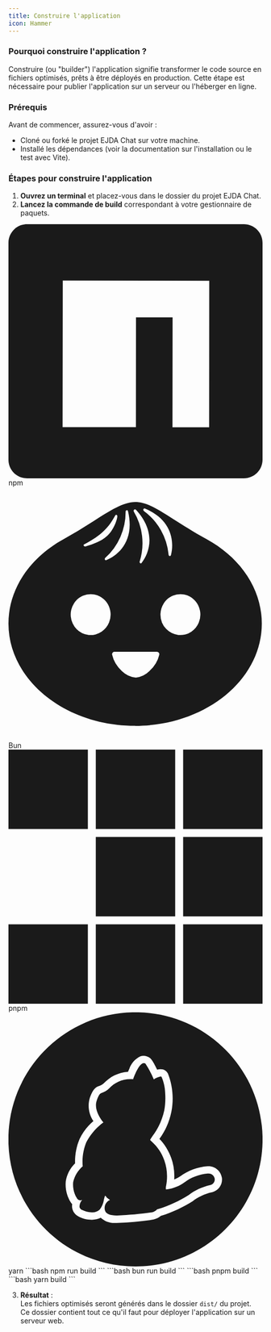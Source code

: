 ```yaml
---
title: Construire l'application
icon: Hammer
---
```


### Pourquoi construire l'application ?

Construire (ou "builder") l'application signifie transformer le code source en fichiers optimisés, prêts à être déployés en production. Cette étape est nécessaire pour publier l'application sur un serveur ou l'héberger en ligne.

### Prérequis

Avant de commencer, assurez-vous d'avoir :

* Cloné ou forké le projet EJDA Chat sur votre machine.
* Installé les dépendances (voir la documentation sur l'installation ou le test avec Vite).

### Étapes pour construire l'application

1. **Ouvrez un terminal** et placez-vous dans le dossier du projet EJDA Chat.
2. **Lancez la commande de build** correspondant à votre gestionnaire de paquets.

<Tabs defaultValue="npm">
  <TabsList>
    <TabsTrigger value="npm">
      <svg role="img" viewBox="0 0 24 24" xmlns="http://www.w3.org/2000/svg">
        <title>npm</title>
        <path
          fill="currentColor"
          d="M1.763 0C.786 0 0 .786 0 1.763v20.474C0 23.214.786 24 1.763 24h20.474c.977 0 1.763-.786 1.763-1.763V1.763C24 .786 23.214 0 22.237 0zM5.13 5.323l13.837.019-.009 13.836h-3.464l.01-10.382h-3.456L12.04 19.17H5.113z"
        />
      </svg>
      npm
    </TabsTrigger>
    <TabsTrigger value="bun">
      <svg role="img" viewBox="0 0 24 24" xmlns="http://www.w3.org/2000/svg">
        <title>Bun</title>
        <path
          fill="currentColor"
          d="M11.966 22.566c6.609 0 11.966-4.326 11.966-9.661 0-3.308-2.051-6.23-5.204-7.963-1.283-.713-2.291-1.353-3.13-1.885-1.58-1.004-2.555-1.623-3.632-1.623-1.094 0-2.327.783-3.955 1.816a49.78 49.78 0 0 1-2.808 1.692C2.051 6.675 0 9.597 0 12.905c0 5.335 5.357 9.66 11.966 9.66Zm-1.397-17.83a5.885 5.885 0 0 0 .497-2.403c0-.144.201-.186.229-.028.656 2.775-.9 4.15-2.051 4.61-.124.048-.199-.12-.103-.208a5.748 5.748 0 0 0 1.428-1.971Zm2.052-.102a5.795 5.795 0 0 0-.78-2.3v-.015c-.068-.123.086-.263.185-.172 1.956 2.105 1.303 4.055.554 5.037-.082.102-.229-.003-.188-.126a5.837 5.837 0 0 0 .229-2.424Zm1.771-.559a5.708 5.708 0 0 0-1.607-1.801V2.26c-.112-.085-.024-.274.113-.218 2.588 1.084 2.766 3.171 2.452 4.395a.116.116 0 0 1-.048.071.11.11 0 0 1-.153-.026.118.118 0 0 1-.022-.083 5.864 5.864 0 0 0-.735-2.324Zm-5.072.559c-.616.544-1.279.758-2.058.997-.116 0-.194-.078-.155-.18 1.747-.907 2.369-1.645 2.99-2.771 0 0 .155-.117.188.085 0 .303-.348 1.325-.965 1.869Zm4.931 11.205a2.949 2.949 0 0 1-.935 1.549 2.16 2.16 0 0 1-1.282.618 2.167 2.167 0 0 1-1.323-.618 2.95 2.95 0 0 1-.923-1.549.243.243 0 0 1 .064-.197.23.23 0 0 1 .192-.069h3.954a.226.226 0 0 1 .19.07.239.239 0 0 1 .063.196Zm-5.443-2.17a1.85 1.85 0 0 1-2.377-.244 1.969 1.969 0 0 1-.233-2.44c.207-.318.502-.565.846-.711a1.84 1.84 0 0 1 1.089-.11c.365.075.701.26.964.53.264.27.443.616.515.99a1.98 1.98 0 0 1-.108 1.118 1.923 1.923 0 0 1-.696.866Zm8.471.005a1.849 1.849 0 0 1-2.374-.252 1.956 1.956 0 0 1-.546-1.362c0-.383.11-.758.319-1.076.207-.318.502-.566.847-.711a1.84 1.84 0 0 1 1.09-.108c.366.076.702.261.965.533s.44.617.512.993a1.98 1.98 0 0 1-.113 1.118 1.922 1.922 0 0 1-.7.865Z"
        />
      </svg>
      Bun
    </TabsTrigger>
    <TabsTrigger value="pnpm">
      <svg role="img" viewBox="0 0 24 24" xmlns="http://www.w3.org/2000/svg">
        <title>pnpm</title>
        <path
          fill="currentColor"
          d="M0 0v7.5h7.5V0zm8.25 0v7.5h7.498V0zm8.25 0v7.5H24V0zM8.25 8.25v7.5h7.498v-7.5zm8.25 0v7.5H24v-7.5zM0 16.5V24h7.5v-7.5zm8.25 0V24h7.498v-7.5zm8.25 0V24H24v-7.5z"
        />
      </svg>
      pnpm
    </TabsTrigger>
    <TabsTrigger value="yarn">
      <svg role="img" viewBox="0 0 24 24" xmlns="http://www.w3.org/2000/svg">
        <title>yarn</title>
        <path
          fill="currentColor"
          d="m12 24c-.002 0-.005 0-.007 0-6.627 0-12-5.373-12-12 0-4.943 2.989-9.189 7.259-11.027l.078-.03c1.378-.598 2.984-.946 4.67-.946 6.629 0 12.003 5.374 12.003 12.003 0 4.942-2.987 9.187-7.254 11.027l-.078.03c-1.371.596-2.969.943-4.647.943-.008 0-.016 0-.024 0h.001zm-3.28-4.601c.339.308.792.497 1.289.497.056 0 .112-.002.168-.007h-.007.046c1.267-.045 2.463-.158 3.637-.337l-.172.022c.271-.061.508-.181.707-.345l-.003.002c1.149-.367 2.146-.839 3.065-1.423l-.053.032c.514-.389 1.125-.681 1.788-.837l.033-.006c.552-.129.956-.617.956-1.199 0-.057-.004-.113-.011-.168l.001.006c-.089-.628-.623-1.105-1.268-1.105-.023 0-.045.001-.067.002h.003-.021c-.966.077-1.84.415-2.568.941l.015-.01c-.167.107-.364.217-.569.314l-.034.015c.008-.108.013-.234.013-.361 0-.593-.105-1.162-.298-1.689l.011.034c-.252-.711-.634-1.32-1.122-1.826l.002.002c.536-.728.93-1.594 1.123-2.535l.007-.042c.076-.371.12-.798.12-1.235 0-.853-.167-1.668-.469-2.413l.015.043c-.095-.183-.26-.319-.458-.374l-.005-.001c-.065-.02-.14-.032-.217-.032-.001 0-.001 0-.002 0-.118.002-.231.021-.338.054l.009-.002c-.464-.96-.63-1.071-.752-1.152-.147-.098-.328-.158-.522-.16h-.001c-.119 0-.232.022-.337.062l.006-.002c-.48.241-.844.653-1.02 1.153l-.004.014c-.051.108-.091.198-.125.283-.915.06-1.723.473-2.298 1.103l-.002.003c-.136.115-.299.205-.477.258l-.009.002h.005c-.4.142-.592.474-.82 1.079-.073.228-.115.49-.115.763 0 .54.166 1.042.45 1.457l-.006-.009c-.551.473-.996 1.051-1.307 1.706l-.013.031c-.259.618-.41 1.337-.41 2.09 0 .059.001.117.003.175v-.009c-.456.446-.772 1.034-.878 1.692l-.002.017c-.008.087-.013.188-.013.29 0 .613.174 1.185.475 1.671l-.008-.014c.047.073.097.137.153.195-.01.056-.015.121-.015.187 0 .075.007.149.021.221l-.001-.007c.068.333.281.605.568.752l.006.003c.367.198.804.316 1.267.32h.001.031c.299 0 .582-.069.834-.193l-.011.005zm1.466-.209c-.555 0-.934-.146-1.04-.4-.04-.092-.063-.2-.063-.313 0-.339.207-.629.502-.751l.005-.002-.01-.006c-.096-.059-.179-.122-.256-.19l.002.002c-.031-.033-.06-.068-.087-.106l-.002-.003c-.042-.056-.08-.104-.102-.104-.006 0-.012.005-.017.014-.036.097-.071.217-.098.339l-.003.018c-.053.353-.19.667-.389.932l.004-.005c-.186.171-.435.277-.708.277-.02 0-.039-.001-.058-.002h.003c-.347-.007-.671-.095-.957-.246l.012.006c-.11-.051-.19-.149-.216-.268v-.003c.001-.254.097-.485.254-.661l-.001.001c-.047.023-.102.038-.16.038-.149-.007-.276-.091-.343-.214l-.001-.002c-.223-.362-.355-.801-.355-1.271 0-.086.004-.171.013-.255l-.001.011c.14-.599.458-1.108.895-1.484l.004-.003c-.012-.128-.019-.278-.019-.429 0-.66.131-1.29.369-1.864l-.012.032c.4-.757.946-1.386 1.607-1.869l.015-.011c-.102-.117-.976-1.158-.626-2.094.226-.61.328-.64.4-.667l.014-.005c.292-.091.542-.242.747-.441h-.001c.499-.545 1.214-.885 2.008-.885h.008.021c.083 0 .164.006.244.016l-.009-.001c.053-.155.53-1.52 1.01-1.52.056.001.107.018.15.047l-.001-.001c.28.424.544.911.764 1.421l.024.061h.006c.188-.119.406-.211.638-.266l.014-.003c.038 0 .062.01.074.032.202.448.327.969.345 1.518v.007c.012.147.018.318.018.491 0 .4-.036.791-.104 1.171l.006-.04c-.199.928-.583 1.744-1.112 2.443l.011-.015c-.092.134-.172.249-.233.352-.021.034.041.09.152.193.536.478.947 1.086 1.182 1.775l.009.029c.157.44.247.948.247 1.477 0 .313-.032.619-.092.914l.005-.029c-.018.064-.029.137-.029.213 0 .036.002.072.007.107v-.004l.018.033h.022c.653-.077 1.239-.317 1.729-.679l-.01.007c.612-.452 1.363-.75 2.179-.824l.017-.001h.018c.02-.002.043-.004.067-.004.29 0 .531.214.573.493v.003c.003.02.004.043.004.067 0 .255-.177.468-.415.524l-.004.001c-.777.179-1.46.503-2.048.946l.014-.01c-.862.55-1.856 1.012-2.91 1.337l-.087.023c-.127.147-.302.249-.5.282l-.005.001c-.952.144-2.095.25-3.254.294l-.059.002z"
        />
      </svg>
      yarn
    </TabsTrigger>
  </TabsList>
  <TabsContent value="npm">
```bash
npm run build
```
  </TabsContent>
  <TabsContent value="bun">
```bash
bun run build
```
  </TabsContent>
  <TabsContent value="pnpm">
```bash
pnpm build
```
  </TabsContent>
  <TabsContent value="yarn">
```bash
yarn build
```
  </TabsContent>
</Tabs>

3. **Résultat** :  
   Les fichiers optimisés seront générés dans le dossier `dist/` du projet.  
   Ce dossier contient tout ce qu'il faut pour déployer l'application sur un serveur web.